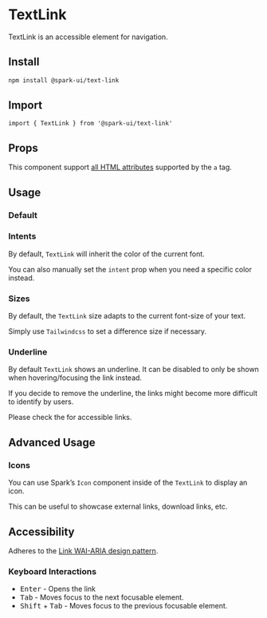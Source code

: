 


<Meta of={stories} />

# TextLink

TextLink is an accessible element for navigation.

## Install

```sh
npm install @spark-ui/text-link
```

## Import

```tsx
import { TextLink } from '@spark-ui/text-link'
```

## Props

This component support [all HTML attributes](https://developer.mozilla.org/en-US/docs/Web/HTML/Element/a#attributes) supported by the `a` tag.

<ArgTypes of={TextLink} />

## Usage

### Default

<Canvas of={stories.Default} />

### Intents

By default, `TextLink` will inherit the color of the current font.

<Canvas of={stories.CurrentIntent} />

You can also manually set the `intent` prop when you need a specific color instead.

<Canvas of={stories.Intents} />

### Sizes

By default, the `TextLink` size adapts to the current font-size of your text.

Simply use `Tailwindcss` to set a difference size if necessary.

<Canvas of={stories.Sizes} />

### Underline

By default `TextLink` shows an underline. It can be disabled to only be shown when hovering/focusing the link instead.

<Callout kind="warning">
  <p>
    If you decide to remove the underline, the links might become more difficult to identify by
    users.
  </p>
  <p>
    <span>Please check the </span>
    <TextLink
      href="https://www.w3.org/WAI/WCAG22/Techniques/failures/F73"
      children="official WCAG requirements"
    />
    <span> for accessible links.</span>
  </p>
</Callout>

<Canvas of={stories.Underline} />

## Advanced Usage

### Icons

You can use Spark’s `Icon` component inside of the `TextLink` to display an icon.

This can be useful to showcase external links, download links, etc.

<Canvas of={stories.Icons} />

## Accessibility

Adheres to the [Link WAI-ARIA design pattern](https://www.w3.org/WAI/ARIA/apg/patterns/link/).

### Keyboard Interactions

- <Kbd>Enter</Kbd> - Opens the link
- <Kbd>Tab</Kbd> - Moves focus to the next focusable element.
- <Kbd>Shift</Kbd> + <Kbd>Tab</Kbd> - Moves focus to the previous focusable element.
